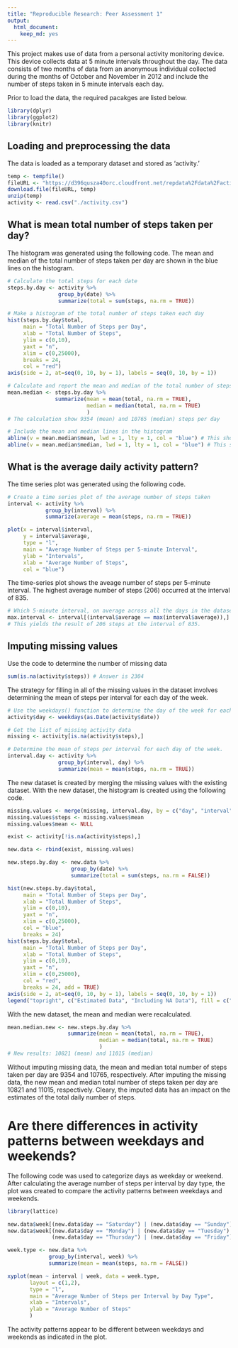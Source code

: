 ---
title: "Reproducible Research: Peer Assessment 1"
output: 
  html_document: 
    keep_md: yes
---

This project makes use of data from a personal activity monitoring device. This device collects data at 5 minute intervals throughout the day. The data consists of two months of data from an anonymous individual collected during the months of October and November in 2012 and include the number of steps taken in 5 minute intervals each day.

Prior to load the data, the required pacakges are listed below.
```{r, echo = TRUE, message = FALSE}
library(dplyr)
library(ggplot2)
library(knitr)
```
## Loading and preprocessing the data
The data is loaded as a temporary dataset and stored as 'activity.'
```{r}
temp <- tempfile()
fileURL <- "https://d396qusza40orc.cloudfront.net/repdata%2Fdata%2Factivity.zip"
download.file(fileURL, temp)
unzip(temp)
activity <- read.csv("./activity.csv")
```
## What is mean total number of steps taken per day?
The histogram was generated using the following code. The mean and median of the total number of steps taken per day are shown in the blue lines on the histogram.
```{r}
# Calculate the total steps for each date
steps.by.day <- activity %>% 
                group_by(date) %>% 
                summarize(total = sum(steps, na.rm = TRUE))

# Make a histogram of the total number of steps taken each day
hist(steps.by.day$total,
     main = "Total Number of Steps per Day",
     xlab = "Total Number of Steps",
     ylim = c(0,10),
     yaxt = "n",
     xlim = c(0,25000),
     breaks = 24,
     col = "red")
axis(side = 2, at=seq(0, 10, by = 1), labels = seq(0, 10, by = 1))

# Calculate and report the mean and median of the total number of steps taken per day
mean.median <- steps.by.day %>% 
               summarize(mean = mean(total, na.rm = TRUE),
                         median = median(total, na.rm = TRUE)
                         )
# The calculation show 9354 (mean) and 10765 (median) steps per day

# Include the mean and median lines in the histogram
abline(v = mean.median$mean, lwd = 1, lty = 1, col = "blue") # This shows the median of 10765 per day
abline(v = mean.median$median, lwd = 1, lty = 1, col = "blue") # This shows the mean of 9354 steps per day
```

## What is the average daily activity pattern?
The time series plot was generated using the following code.
```{r}
# Create a time series plot of the average number of steps taken
interval <- activity %>%
            group_by(interval) %>%
            summarize(average = mean(steps, na.rm = TRUE))

plot(x = interval$interval, 
     y = interval$average, 
     type = "l",
     main = "Average Number of Steps per 5-minute Interval",
     ylab = "Intervals",
     xlab = "Average Number of Steps",
     col = "blue")
```

The time-series plot shows the aveage number of steps per 5-minute interval. The highest average number of steps (206) occurred at the interval of 835.
```{r}
# Which 5-minute interval, on average across all the days in the dataset, contains the maximum number of steps?
max.interval <- interval[(interval$average == max(interval$average)),] 
# This yields the result of 206 steps at the interval of 835.
```
## Imputing missing values
Use the code to determine the number of missing data
```{r}
sum(is.na(activity$steps)) # Answer is 2304
```
The strategy for filling in all of the missing values in the dataset involves determining the mean of steps per interval for each day of the week.
```{r}
# Use the weekdays() function to determine the day of the week for each date
activity$day <- weekdays(as.Date(activity$date))

# Get the list of missing activity data
missing <- activity[is.na(activity$steps),]

# Determine the mean of steps per interval for each day of the week.
interval.day <- activity %>%
                group_by(interval, day) %>%
                summarize(mean = mean(steps, na.rm = TRUE))
```
The new dataset is created by merging the missing values with the existing dataset. With the new dataset, the histogram is created using the following code.
```{r}
missing.values <- merge(missing, interval.day, by = c("day", "interval"))
missing.values$steps <- missing.values$mean
missing.values$mean <- NULL

exist <- activity[!is.na(activity$steps),]

new.data <- rbind(exist, missing.values)

new.steps.by.day <- new.data %>% 
                    group_by(date) %>% 
                    summarize(total = sum(steps, na.rm = FALSE))

hist(new.steps.by.day$total,
     main = "Total Number of Steps per Day",
     xlab = "Total Number of Steps",
     ylim = c(0,10),
     yaxt = "n",
     xlim = c(0,25000),
     col = "blue",
     breaks = 24)
hist(steps.by.day$total,
     main = "Total Number of Steps per Day",
     xlab = "Total Number of Steps",
     ylim = c(0,10),
     yaxt = "n",
     xlim = c(0,25000),
     col = "red",
     breaks = 24, add = TRUE)
axis(side = 2, at=seq(0, 10, by = 1), labels = seq(0, 10, by = 1))
legend("topright", c("Estimated Data", "Including NA Data"), fill = c("blue", "red"))
```

With the new dataset, the mean and median were recalculated.
```{r}
mean.median.new <- new.steps.by.day %>% 
                   summarize(mean = mean(total, na.rm = TRUE),
                             median = median(total, na.rm = TRUE)
                             )
# New results: 10821 (mean) and 11015 (median)
```
Without imputing missing data, the mean and median total number of steps taken per day are 9354 and 10765, respectively. After imputing the missing data, the new mean and median total number of steps taken per day are 10821 and 11015, respectively. Cleary, the imputed data has an impact on the estimates of the total daily number of steps.

# Are there differences in activity patterns between weekdays and weekends?
The following code was used to categorize days as weekday or weekend. After calculating the average number of steps per interval by day type, the plot was created to compare the activity patterns between weekdays and weekends. 
```{r}
library(lattice)

new.data$week[(new.data$day == "Saturday") | (new.data$day == "Sunday")] <- "Weekend"
new.data$week[(new.data$day == "Monday") | (new.data$day == "Tuesday") | (new.data$day == "Wednesday") |
              (new.data$day == "Thursday") | (new.data$day == "Friday")] <- "Weekday"

week.type <- new.data %>% 
             group_by(interval, week) %>% 
             summarize(mean = mean(steps, na.rm = FALSE))

xyplot(mean ~ interval | week, data = week.type, 
       layout = c(1,2),
       type = "l",
       main = "Average Number of Steps per Interval by Day Type",
       xlab = "Intervals",
       ylab = "Average Number of Steps"
       )
```

The activity patterns appear to be different between weekdays and weekends as indicated in the plot.
